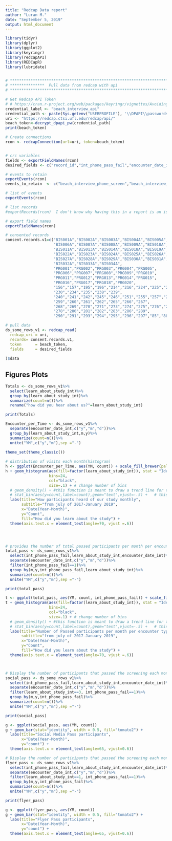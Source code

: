 ```yaml
---
title: "Redcap Data report"
author: "Luran M."
date: "September 5, 2019"
output: html_document
---
```



```r

library(tidyr)
library(dplyr)
library(ggplot2)
library(keyringr)
library(redcapAPI)
library(REDCapR)
library(lubridate)


# **************************************************************************** #
# ***************  Pull data from redcap with api                                              
# **************************************************************************** # 

# Get Redcap API Token
# # https://cran.r-project.org/web/packages/keyringr/vignettes/Avoiding_plain_text_passwords_in_R_with_keyringr.html
credential_label <- "beach_interview_api"
credential_path <- paste(Sys.getenv("USERPROFILE"), '\\DPAPI\\passwords\\', Sys.info()["nodename"], '\\', credential_label, '.txt', sep="")
uri <- "https://redcap.ctsi.ufl.edu/redcap/api/"
beach_token<-decrypt_dpapi_pw(credential_path)
print(beach_token)

# Create connections
rcon <- redcapConnection(url=uri, token=beach_token)


# crc variables
fields <- exportFieldNames(rcon)
desired_fields <- c("record_id","int_phone_pass_fail","encounter_date_int","encounter_type_int","beach_interview_study_encounters_complete","learn_about_study_int")

# events to retain
exportEvents(rcon)
events_to_retain  <- c("beach_interview_phone_screen","beach_interview_study_encounters")

# list of events
exportEvents(rcon)

# list records
#exportRecords(rcon)  I don't know why having this in a report is an issue

# export field names
exportFieldNames(rcon)

# consented records
consent.records.v1=c("BIS001A","BIS002A","BIS003A","BIS004A","BIS005A",
                     "BIS006A","BIS007A","BIS008A","BIS009A","BIS010A",
                     "BIS011A","BIS013A","BIS014A","BIS018A","BIS019A",
                     "BIS022A","BIS023A","BIS024A","BIS025A","BIS026A",
                     "BIS027A","BIS028A","BIS029A","BIS030A","BIS031A",
                     "BIS032A","BIS033A","BIS034A",
                     "PRG001","PRG002","PRG003","PRG004","PRG005",
                     "PRG006","PRG007","PRG008","PRG009","PRG010",
                     "PRG011","PRG012","PRG013","PRG014","PRG015",
                     "PRG016","PRG017","PRG018","PRG020",
                     "156","157","195","196","214","216","224","225","228",
                     "230","234","235","238","239",
                     "240","241","242","245","246","251","255","257","258",
                     "259","260","261","262","265","266","267",
                     "268","269","270","271","273","274","275","276","277",
                     "278","280","281","282","283","286","289",
                     "290","291","293","294","295","296","297","85","88","90")

# pull data
ds_some_rows_v1 <- redcap_read(
  redcap_uri = uri, 
  records= consent.records.v1,
  token      = beach_token, 
  fields     = desired_fields
  
)$data

```


## Figures Plots
```r
Totals <- ds_some_rows_v1%>%
  select(learn_about_study_int)%>%
  group_by(learn_about_study_int)%>%
  summarize(count=n())%>%
  rename("how did you hear about us?"=learn_about_study_int)

print(Totals)
```


```r
Encounter_per_Time <- ds_some_rows_v1%>%
  separate(encounter_date_int,c("y","m","d"))%>%
  group_by(learn_about_study_int,m,y)%>%
  summarize(count=n())%>%
  unite("YM",c("y","m"),sep ="-")
    
theme_set(theme_classic())

# distribution of visits each month(histogram)
h <- ggplot(Encounter_per_Time, aes(YM, count)) + scale_fill_brewer(palette = "Spectral")
h + geom_histogram(aes(fill=factor(learn_about_study_int)), stat = "Identity",
                   bins=24,
                   col="black", 
                   size=.1) + # change number of bins
  # geom_density() + #this function is meant to draw a trend line for the graph
  # stat_bin(aes(y=count,label=count),geom="text",vjust=-.5) +   # this will display the total count of each bin
  labs(title="How participants heard of our study monthly", 
       subtitle="from july of 2017-January 2019",
       x="Date(Year-Month)",
       y="Count",
       fill="How did you learn about the study") +
  theme(axis.text.x = element_text(angle=70, vjust =.6))




# provides the number of total passed participants per month per encounter type(how they learned about our study) 
total_pass <- ds_some_rows_v1%>%
  select(int_phone_pass_fail,learn_about_study_int,encounter_date_int)%>%
  separate(encounter_date_int,c("y","m","d"))%>%
  filter(int_phone_pass_fail==1)%>%
  group_by(m,y,int_phone_pass_fail,learn_about_study_int)%>%
  summarize(count=n())%>%
  unite("YM",c("y","m"),sep ="-")

print(total_pass)

t <- ggplot(total_pass, aes(YM, count, int_phone_pass_fail)) + scale_fill_brewer(palette = "Spectral")
t + geom_histogram(aes(fill=factor(learn_about_study_int)), stat = "Identity",
                   bins=24,
                   col="black", 
                   size=.1) + # change number of bins
  # geom_density() + #this function is meant to draw a trend line for the graph
  # stat_bin(aes(y=count,label=count),geom="text",vjust=-.5) +   # this will display the total count of each bin
  labs(title="Number of Passed participants per month per encounter type", 
       subtitle="from july of 2017-January 2019",
       x="Date(Year-Month)",
       y="Count",
       fill="How did you learn about the study") +
  theme(axis.text.x = element_text(angle=70, vjust =.6))



# Display the number of participants that passed the screening each month for Social Media
social_pass <- ds_some_rows_v1%>%
  select(int_phone_pass_fail,learn_about_study_int,encounter_date_int)%>%
  separate(encounter_date_int,c("y","m","d"))%>%
  filter(learn_about_study_int==3, int_phone_pass_fail==1)%>%
  group_by(m,y,int_phone_pass_fail)%>%
  summarize(count=n())%>%
  unite("YM",c("y","m"),sep ="-")

print(social_pass)

g <- ggplot(social_pass, aes(YM, count))
g + geom_bar(stat="identity", width = 0.5, fill="tomato2") + 
  labs(title="Social Media Pass participants", 
       x="Date(Year-Month)",
       y="count") +
  theme(axis.text.x = element_text(angle=65, vjust=0.6))

# Display the number of participants that passed the screening each month for Flyers
flyer_pass <- ds_some_rows_v1%>%
  select(int_phone_pass_fail,learn_about_study_int,encounter_date_int)%>%
  separate(encounter_date_int,c("y","m","d"))%>%
  filter(learn_about_study_int==1, int_phone_pass_fail==1)%>%
  group_by(m,y,int_phone_pass_fail)%>%
  summarize(count=n())%>%
  unite("YM",c("y","m"),sep ="-")

print(flyer_pass)

g <- ggplot(flyer_pass, aes(YM, count))
g + geom_bar(stat="identity", width = 0.5, fill="tomato2") + 
  labs(title="Flyer Pass participants", 
       x="Date(Year-Month)",
       y="count") +
  theme(axis.text.x = element_text(angle=65, vjust=0.6))


```

